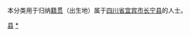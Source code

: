 {{Catnav|頁面分類|各種主題的頁面分類|依中国各省来作的分类|各地中国人|四川人|宜宾人}}
{{Catnav|頁面分類|人物|各國人物|中国人|各地中国人|四川人|宜宾人}}

本分类用于归纳[[籍贯|籍贯]]（出生地）属于[[四川省|四川省]][[宜宾市|宜宾市]][[长宁县|长宁县]]的人士。

[[Category:宜宾人|县]]
[[Category:长宁县|*]]